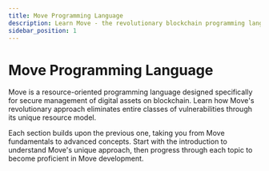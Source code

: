 ```yaml
---
title: Move Programming Language
description: Learn Move - the revolutionary blockchain programming language designed for secure digital asset management
sidebar_position: 1
---
```



# Move Programming Language

Move is a resource-oriented programming language designed specifically for secure management of digital assets on blockchain. Learn how Move's revolutionary approach eliminates entire classes of vulnerabilities through its unique resource model.


<CardList>
  <CardList.Card
    title="Introduction to Move"
    description="Discover Move's resource-oriented revolution and why it's the future of blockchain programming"
    to="move/introduction"
  />
  <CardList.Card
    title="Basic Syntax and Data Types"
    description="Master Move's syntax fundamentals, data types, structs, and the unique ability system"
    to="move/basics"
  />
  <CardList.Card
    title="Move Modules"
    description="Learn how to organize code into modules, control visibility, and build modular applications"
    to="move/modules"
  />
  <CardList.Card
    title="Functions in Move"
    description="Understand function definitions, parameters, generics, and advanced function patterns"
    to="move/functions"
  />
  <CardList.Card
    title="Control Flow and Logic"
    description="Master conditionals, loops, pattern matching, and control flow in Move programming"
    to="move/flow"
  />
  <CardList.Card
    title="Resource Management"
    description="Deep dive into Move's revolutionary resource model and how it ensures asset safety"
    to="move/resource"
  />
  <CardList.Card
    title="Ownership and References"
    description="Understand Move's ownership model, borrowing, and reference management for safe programming"
    to="move/ownership"
  />
  <CardList.Card
    title="Error Handling"
    description="Learn best practices for handling errors, assertions, and building robust Move applications"
    to="move/errors"
  />
</CardList>

Each section builds upon the previous one, taking you from Move fundamentals to advanced concepts. Start with the introduction to understand Move's unique approach, then progress through each topic to become proficient in Move development.